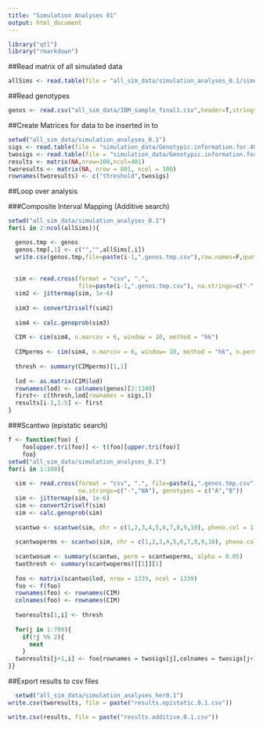 ```yaml
---
title: "Simulation Analyses 01"
output: html_document
---
```


```r
library("qtl")
library("rmarkdown")
```

##Read matrix of all simulated data
```r
allSims <- read.table(file = "all_sim_data/simulation_analyses_0.1/simulation_data/Simulated.Data.100.Reps.Herit.0.1.txt",header=T,stringsAsFactors=F)
```

##Read genotypes
```r
genos <- read.csv("all_sim_data/IBM_sample_final1.csv",header=T,stringsAsFactors=F,na.strings=c("-","NA"))
```

##Create Matrices for data to be inserted in to
```r
setwd("all_sim_data/simulation_analyses_0.1")
sigs <- read.table(file = "simulation_data/Genotypic.information.for.400.Additive.QTN.txt",stringsAsFactors=F,header=T, sep = "\t")[,1]
twosigs <- read.table(file = "simulation_data/Genotypic.information.for.400.Epistatic.QTN.txt",stringsAsFactors=F,header=T, sep = "\t")[,1]
results <- matrix(NA,nrow=100,ncol=401)
tworesults <- matrix(NA, nrow = 801, ncol = 100)
rownames(tworesults) <- c("threshold",twosigs)
```

##Loop over analysis

###Composite Interval Mapping (Additive search)
```r
setwd("all_sim_data/simulation_analyses_0.1")
for(i in 2:ncol(allSims)){

  genos.tmp <- genos
  genos.tmp[,1] <- c("","",allSims[,i])
  write.csv(genos.tmp,file=paste(i-1,".genos.tmp.csv"),row.names=F,quote=F)
  
  
  sim <- read.cross(format = "csv", ".", 
                    file=paste(i-1,".genos.tmp.csv"), na.strings=c("-","NA"), genotypes = c("A","B"))
  sim2 <- jittermap(sim, 1e-6)
  
  sim3 <- convert2riself(sim2)
  
  sim4 <- calc.genoprob(sim3)
  
  CIM <- cim(sim4, n.marcov = 6, window = 10, method = "hk")
  
  CIMperms <- cim(sim4, n.marcov = 6, window= 10, method = "hk", n.perm = 100)
  
  thresh <- summary(CIMperms)[1,1]
  
  lod <- as.matrix(CIM$lod)
  rownames(lod) <- colnames(genos)[2:1340]
  first<- c(thresh,lod[rownames = sigs,])
  results[i-1,1:5] <- first
}
```
###Scantwo (epistatic search)
```r
f <- function(foo) {
    foo[upper.tri(foo)] <- t(foo)[upper.tri(foo)]
    foo}
setwd("all_sim_data/simulation_analyses_0.1")
for(i in 1:100){
  
  sim <- read.cross(format = "csv", ".", file=paste(i,".genos.tmp.csv"),
                    na.strings=c("-","NA"), genotypes = c("A","B"))
  sim <- jittermap(sim, 1e-6)
  sim <- convert2riself(sim)
  sim <- calc.genoprob(sim)
  
  scantwo <- scantwo(sim, chr = c(1,2,3,4,5,6,7,8,9,10), pheno.col = 1, model = "normal", method = "hk", addcovar = NULL, intcovar = NULL, weights = NULL, use = "all.obs")
  
  scantwoperms <- scantwo(sim, chr = c(1,2,3,4,5,6,7,8,9,10), pheno.col = 1, model = "normal", method = "hk", addcovar = NULL, intcovar = NULL, weights = NULL, use = "all.obs", n.perm = 100)
  
  scantwosum <- summary(scantwo, perm = scantwoperms, alpha = 0.05)
  twothresh <- summary(scantwoperms)[[1]][1]
  
  foo <- matrix(scantwo$lod, nrow = 1339, ncol = 1339)
  foo <- f(foo)
  rownames(foo) <- rownames(CIM)
  colnames(foo) <- rownames(CIM)
  
  tworesults[1,i] <- thresh
  
  for(j in 1:799){
    if(!j %% 2){
      next
    }
  tworesults[j+1,i] <- foo[rownames = twosigs[j],colnames = twosigs[j+1]]
}}
```

##Export results to csv files
```r
  setwd("all_sim_data/simulation_analyses_her0.1")
write.csv(tworesults, file = paste("results.epistatic.0.1.csv"))

write.csv(results, file = paste("results.additive.0.1.csv"))
```
